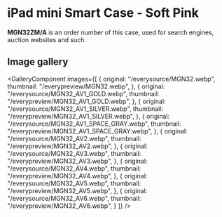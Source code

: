 
# iPad mini Smart Case - Soft Pink

<Callout type='info' emoji='👉🏻'>**MGN32ZM/A** is an order number of this case, used for search engines, auction websites and such.</Callout>

## Image gallery

<GalleryComponent
    images={[
      {
        original: "/everysource/MGN32.webp",
        thumbnail: "/everypreview/MGN32.webp",
      },
      {
        original: "/everysource/MGN32_AV1_GOLD.webp",
        thumbnail: "/everypreview/MGN32_AV1_GOLD.webp",
      },
      {
        original: "/everysource/MGN32_AV1_SILVER.webp",
        thumbnail: "/everypreview/MGN32_AV1_SILVER.webp",
      },
      {
        original: "/everysource/MGN32_AV1_SPACE_GRAY.webp",
        thumbnail: "/everypreview/MGN32_AV1_SPACE_GRAY.webp",
      },
      {
        original: "/everysource/MGN32_AV2.webp",
        thumbnail: "/everypreview/MGN32_AV2.webp",
      },
      {
        original: "/everysource/MGN32_AV3.webp",
        thumbnail: "/everypreview/MGN32_AV3.webp",
      },
      {
        original: "/everysource/MGN32_AV4.webp",
        thumbnail: "/everypreview/MGN32_AV4.webp",
      },
      {
        original: "/everysource/MGN32_AV5.webp",
        thumbnail: "/everypreview/MGN32_AV5.webp",
      },
      {
        original: "/everysource/MGN32_AV6.webp",
        thumbnail: "/everypreview/MGN32_AV6.webp",
      }
    ]}
  />
